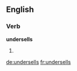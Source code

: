 ==English==

===Verb===
'''undersells'''
# {{third-person singular of|undersell}}

[[de:undersells]]
[[fr:undersells]]
